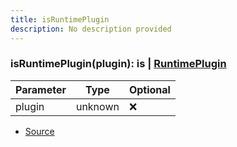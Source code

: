 ```yaml
---
title: isRuntimePlugin
description: No description provided
---
```



### isRuntimePlugin(plugin):  is | [RuntimePlugin](/docs/api-reference/classes/RuntimePlugin)

| Parameter | Type | Optional |
| ----------- | ----------- | ----------- |
| plugin | unknown | ❌ |


- [Source](https://github.com/underctrl-io/commandkit/blob/e7997746676c2b18be64230c918cb998973d18b5/packages/commandkit/src/plugins/RuntimePlugin.ts#L178)